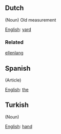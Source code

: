 ==Dutch==

(Noun) Old measurement

[[English]]: [[yard]]

===Related===

[[ellenlang]]

==Spanish==

(Article)

[[English]]: [[the]]

==Turkish==

(Noun)

[[English]]: [[hand]]